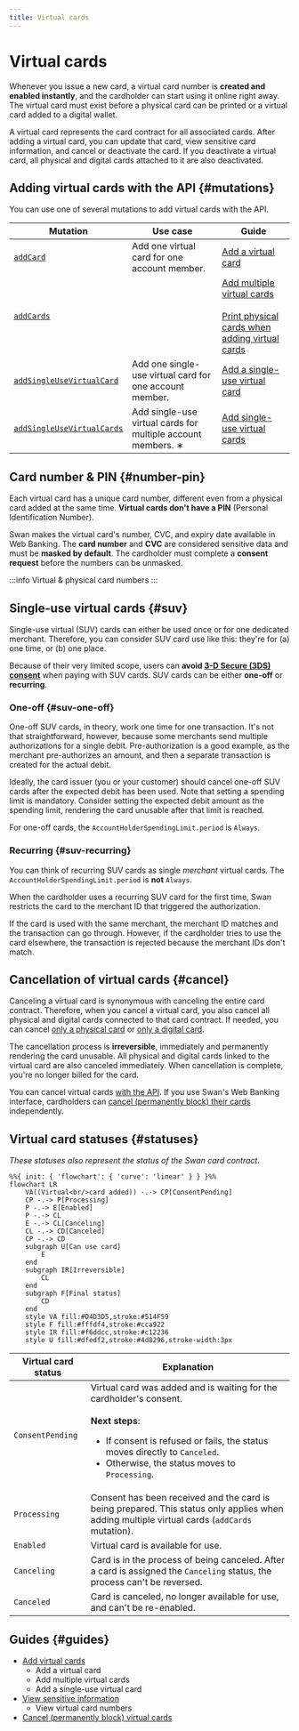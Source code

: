 ```yaml
---
title: Virtual cards
---
```


# Virtual cards


> <VirtualCardsDefinition />

Whenever you issue a new card, a virtual card number is **created and enabled instantly**, and the cardholder can start using it online right away.
The virtual card must exist before a physical card can be printed or a virtual card added to a digital wallet.

A virtual card represents the card contract for all associated cards.
After adding a virtual card, you can update that card, view sensitive card information, and cancel or deactivate the card.
If you deactivate a virtual card, all physical and digital cards attached to it are also deactivated.

## Adding virtual cards with the API {#mutations}

You can use one of several mutations to add virtual cards with the API.

| Mutation | Use case | Guide |
| --- | --- | --- |
| [`addCard`](https://api-reference.swan.io/mutations/add-card/) | Add one virtual card for one account member. | [Add a virtual card](./guide-add.mdx#add-one) |
| [`addCards`](https://api-reference.swan.io/mutations/add-cards/) | <AddCardsUseCases /> | [Add multiple virtual cards](./guide-add.mdx#add-multiple)<br /><br />[Print physical cards when adding virtual cards](./guide-add.mdx#print-with-virtual) |
| [`addSingleUseVirtualCard`](https://api-reference.swan.io/mutations/add-single-use-virtual-card/) | Add one single-use virtual card for one account member. | [Add a single-use virtual card](./guide-add.mdx#add-suv-one) |
| [`addSingleUseVirtualCards`](https://api-reference.swan.io/mutations/add-single-use-virtual-cards/) | Add single-use virtual cards for multiple account members. ∗ | [Add single-use virtual cards](./guide-add.mdx#add-suv-multiple) |

<AddCardsAlert />

## Card number & PIN {#number-pin}

Each virtual card has a unique card number, different even from a physical card added at the same time.
**Virtual cards don't have a PIN** (Personal Identification Number).

Swan makes the virtual card's number, CVC, and expiry date available in Web Banking.
The **card number** and **CVC** are considered sensitive data and must be **masked by default**.
The cardholder must complete a **consent request** before the numbers can be unmasked.


:::info Virtual & physical card numbers
<VirtualPhysicalCardNumbers />
:::

## Single-use virtual cards {#suv}

Single-use virtual (SUV) cards can either be used once or for one dedicated merchant.
Therefore, you can consider SUV card use like this: they're for (a) one time, or (b) one place.

Because of their very limited scope, users can **avoid [3-D Secure (3DS) consent](../../payments/cards/index.mdx#3ds)** when paying with SUV cards.
SUV cards can be either **one-off** or **recurring**.

### One-off {#suv-one-off}

One-off SUV cards, in theory, work one time for one transaction.
It's not that straightforward, however, because some merchants send multiple authorizations for a single debit.
Pre-authorization is a good example, as the merchant pre-authorizes an amount, and then a separate transaction is created for the actual debit.

Ideally, the card issuer (you or your customer) should cancel one-off SUV cards after the expected debit has been used.
Note that setting a spending limit is mandatory.
Consider setting the expected debit amount as the spending limit, rendering the card unusable after that limit is reached.

For one-off cards, the `AccountHolderSpendingLimit.period` is `Always`.

### Recurring {#suv-recurring}

You can think of recurring SUV cards as single *merchant* virtual cards.
The `AccountHolderSpendingLimit.period` is **not** `Always`.

When the cardholder uses a recurring SUV card for the first time, Swan restricts the card to the merchant ID that triggered the authorization.

If the card is used with the same merchant, the merchant ID matches and the transaction can go through.
However, if the cardholder tries to use the card elsewhere, the transaction is rejected because the merchant IDs don't match.

## Cancellation of virtual cards {#cancel}

Canceling a virtual card is synonymous with canceling the entire card contract.
Therefore, when you cancel a virtual card, you also cancel all physical and digital cards connected to that card contract.
If needed, you can cancel [only a physical card](../physical/guide-cancel.mdx) or [only a digital card](../digital/guide-cancel.mdx).

The cancellation process is **irreversible**, immediately and permanently rendering the card unusable.
All physical and digital cards linked to the virtual card are also canceled immediately.
When cancellation is complete, you're no longer billed for the card.

You can cancel virtual cards [with the API](./guide-cancel.mdx).
If you use Swan's Web Banking interface, cardholders can [cancel (permanently block) their cards](https://support.swan.io/hc/en-150/articles/18538920070045-Block-your-card) independently.

## Virtual card statuses {#statuses}

*These statuses also represent the status of the Swan card contract.*

```mermaid
%%{ init: { 'flowchart': { 'curve': 'linear' } } }%%
flowchart LR
    VA((Virtual<br/>card added)) -.-> CP[ConsentPending]
    CP -.-> P[Processing]
    P -.-> E[Enabled]
    P -.-> CL
    E -.-> CL[Canceling]
    CL -.-> CD[Canceled]
    CP -.-> CD
    subgraph U[Can use card]
        E
    end
    subgraph IR[Irreversible]
        CL
    end
    subgraph F[Final status]
        CD
    end
    style VA fill:#D4D3D5,stroke:#514F59
    style F fill:#fffdf4,stroke:#cca922
    style IR fill:#f6ddcc,stroke:#c12236
    style U fill:#dfedf2,stroke:#4d8296,stroke-width:3px
```

| Virtual card status | Explanation |
|---|---|
| `ConsentPending` | Virtual card was added and is waiting for the cardholder's consent.<br/><br/>**Next steps**:<ul><li>If consent is refused or fails, the status moves directly to `Canceled`.</li><li>Otherwise, the status moves to `Processing`.</li></ul> |
| `Processing` | Consent has been received and the card is being prepared. This status only applies when adding multiple virtual cards (`addCards` mutation). |
| `Enabled` | Virtual card is available for use. |
| `Canceling` | Card is in the process of being canceled. After a card is assigned the `Canceling` status, the process can't be reversed. |
| `Canceled` | Card is canceled, no longer available for use, and can't be re-enabled. |

## Guides {#guides}

- [Add virtual cards](./guide-add.mdx)
    - Add a virtual card
    - Add multiple virtual cards
    - Add a single-use virtual card
- [View sensitive information](./guide-view-info.mdx)
    - View virtual card numbers
- [Cancel (permanently block) virtual cards](./guide-cancel.mdx)